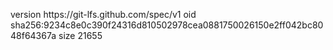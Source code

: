 version https://git-lfs.github.com/spec/v1
oid sha256:9234c8e0c390f24316d810502978cea0881750026150e2ff042bc8048f64367a
size 21655

